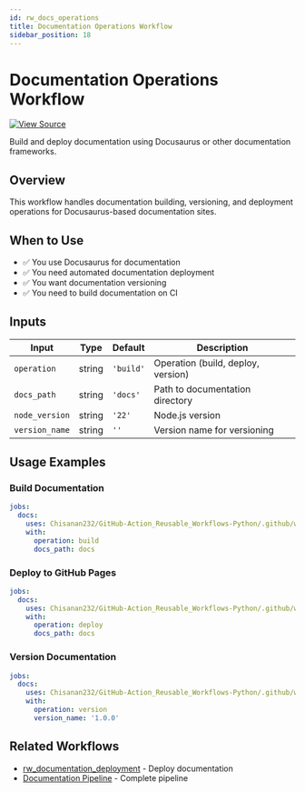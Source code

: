 ```yaml
---
id: rw_docs_operations
title: Documentation Operations Workflow
sidebar_position: 18
---
```


# Documentation Operations Workflow

[![View Source](https://img.shields.io/badge/View-Source-blue?logo=github)](https://github.com/Chisanan232/GitHub-Action_Reusable_Workflows-Python/blob/master/.github/workflows/rw_docs_operations.yaml)

Build and deploy documentation using Docusaurus or other documentation frameworks.

## Overview

This workflow handles documentation building, versioning, and deployment operations for Docusaurus-based documentation sites.

## When to Use

- ✅ You use Docusaurus for documentation
- ✅ You need automated documentation deployment
- ✅ You want documentation versioning
- ✅ You need to build documentation on CI

## Inputs

| Input | Type | Default | Description |
|-------|------|---------|-------------|
| `operation` | string | `'build'` | Operation (build, deploy, version) |
| `docs_path` | string | `'docs'` | Path to documentation directory |
| `node_version` | string | `'22'` | Node.js version |
| `version_name` | string | `''` | Version name for versioning |

## Usage Examples

### Build Documentation

```yaml
jobs:
  docs:
    uses: Chisanan232/GitHub-Action_Reusable_Workflows-Python/.github/workflows/rw_docs_operations.yaml@master
    with:
      operation: build
      docs_path: docs
```

### Deploy to GitHub Pages

```yaml
jobs:
  docs:
    uses: Chisanan232/GitHub-Action_Reusable_Workflows-Python/.github/workflows/rw_docs_operations.yaml@master
    with:
      operation: deploy
      docs_path: docs
```

### Version Documentation

```yaml
jobs:
  docs:
    uses: Chisanan232/GitHub-Action_Reusable_Workflows-Python/.github/workflows/rw_docs_operations.yaml@master
    with:
      operation: version
      version_name: '1.0.0'
```

## Related Workflows

- [rw_documentation_deployment](./rw_documentation_deployment.mdx) - Deploy documentation
- [Documentation Pipeline](./documentation-pipeline.mdx) - Complete pipeline
